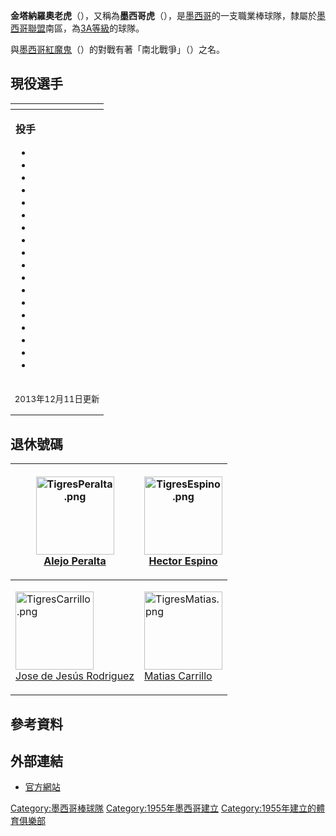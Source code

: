 {{Infobox baseball team
|  Name            =  金塔納羅奧老虎
|  Logo            = [[File:Logotq.png|150px]]
|  League          = [[墨西哥聯盟|墨西哥聯盟]]
|  Location        = {{MEX}}[[坎昆|坎昆]][[金塔納羅奧州|金塔納羅奧州]]
|  Stadium         =  Estadio de Béisbol Beto Ávila
|  pastparks       = 
|  Founded         = 1955年
|  Nickname        = 
|  LeagueChamps    = 11次（1955、1960、1965、1966、1992、1997、2000、2001、2005、2011、2013）
|  SeriesChamps    = 18次（1955、1956、1960、1965、1966、1982、1992、1997、1999、2000、2002、2001、2003、2005、2009、2011、2013）
|  FormerNames     =
|  FormerBallparks = 
|  Colors          = {{color box|#0000FF}}{{color box|#FFFFFF}}{{color box|#FFA500}} 藍、白、橘
|  Mascot          = 
|  Manager        = Roberto Vizcarra
|  Division        = 南區
|  LogoDesign      = 
|  Uniform         = 
|  Website         =
}}
'''金塔納羅奧老虎'''（{{lang-es|Tigres de Quintana Roo}}），又稱為'''墨西哥虎'''（{{lang|es|Tigres del México}}），是[[墨西哥|墨西哥]]的一支職業棒球隊，隸屬於[[墨西哥聯盟|墨西哥聯盟]]南區，為[[3A等級|3A等級]]的球隊。

與[[墨西哥紅魔鬼|墨西哥紅魔鬼]]（{{lang|es|Diablos Rojos del México}}）的對戰有著「南北戰爭」（{{lang|es|Guerra Civil}}）之名。

==現役選手==
{| class="mlbroster" style="text-align: left;"
|-
! colspan="4" style="text-align: center;" |
|-
| colspan="2" style="vertical-align: top; padding-right: 1em;" |
'''投手'''
* {{player|47|MEX|Edgar Arredondo}}
* {{player|25|MEX|Arturo Barradas}}
* {{player|42|USA|Raul Barron}}
* {{player|79|MEX|Carlos Bustamante}}
* {{player|44|MEX|Matias Carrillo}}
* {{player|50|MEX|Andres Garcia}}
* {{player|71|MEX|Antonio Garzon}}
* {{player|60|USA|Enrique Lechuga}}
* {{player|33|MEX|Pablo Ortega}}
* {{player|30|CUB|Hassan Pena}}
* {{player|46|USA|Horacio Ramirez}}
* {{player|35|VEN|Luis Ramirez}}
* {{player|32|MEX|Miguel Ramirez}}
* {{player|45|MEX|Francisco Rodriguez}}
* {{player|53|CUB|Amauri Sanit}}
* {{player|59|MEX|Ismael Valdez}}
* {{player|58|DOM|Kelvin Villa}}
* {{player|52|MEX|Edwin Wilson}}

| colspan="2" style="vertical-align: top; padding-right: 1em;" |
'''捕手'''
* {{player|31|MEX|Adan Amezcua}}
* {{player|51|MEX|Jesus Espinoza}}
* {{player|43|MEX|Iker Franco}}
* {{player|52|MEX|Eduardo Mendivil}}

'''内野手'''
* {{player|13|MEX|Rolando Acosta}}
* {{player|99|MEX|Alfredo Amézaga}}
* {{player|22|MEX|Kevin Flores}}
* {{player| 5|MEX|Carlos Gastelum}}
* {{player|44|MEX|Carlos Sievers}}
* {{player|38|MEX|Jorge Vazquez}}

'''外野手'''
* {{player| 9|MEX|Albino Contreras}}
* {{player| 2|MEX|Sergio Contreras}}
* {{player|50|MEX|Omar De La Torre}}
* {{player|95|MEX|Karim Garcia}}
* {{player| 8|MEX|Esteban Quiroz}}
|-
| colspan="2" style="font-size: smaller;"|
2013年12月11日更新
|
|}<noinclude>

==退休號碼==
<center>
{| class="wikitable" style="font-style:bold; border:3px;"
|-
! [[File:TigresPeralta.png|125px]] <br>[[Alejo_Peralta|Alejo Peralta]]
! [[File:TigresEspino.png|125px]] <br>[[Hector_Espino|Hector Espino]]
|-
! [[File:TigresCarrillo.png|125px]] <br>[[Jose_de_Jesús_Rodriguez|Jose de Jesús Rodriguez]]
! [[File:TigresMatias.png|125px]] <br>[[Matias_Carrillo|Matias Carrillo]]
|
|}
</center>

==參考資料==
{{Reflist}}
{{Translation/Ref|lang=en|article=Broncos de Reynosa|oldid=}}
</div>

==外部連結==
* {{es}}[http://www.tigresqr.com/ 官方網站]

[[Category:墨西哥棒球隊|Category:墨西哥棒球隊]]
[[Category:1955年墨西哥建立|Category:1955年墨西哥建立]]
[[Category:1955年建立的體育俱樂部|Category:1955年建立的體育俱樂部]]